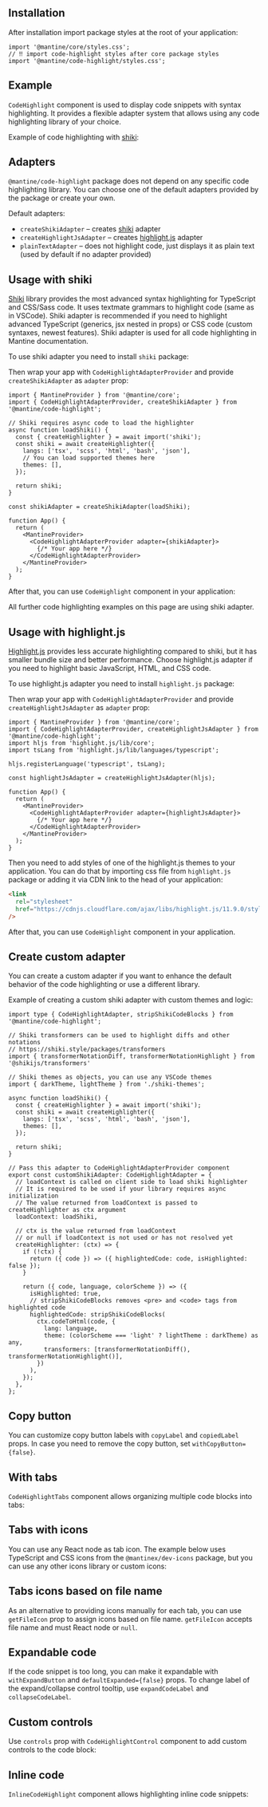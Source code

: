 

## Installation

<InstallScript packages="@mantine/code-highlight" />

After installation import package styles at the root of your application:

```tsx
import '@mantine/core/styles.css';
// ‼️ import code-highlight styles after core package styles
import '@mantine/code-highlight/styles.css';
```

## Example

`CodeHighlight` component is used to display code snippets with syntax highlighting.
It provides a flexible adapter system that allows using any code highlighting library
of your choice.

Example of code highlighting with [shiki](https://shiki.matsu.io/):

<Demo data={CodeHighlightDemos.usage} />

## Adapters

`@mantine/code-highlight` package does not depend on any specific code highlighting library.
You can choose one of the default adapters provided by the package or create your own.

Default adapters:

- `createShikiAdapter` – creates [shiki](https://shiki.matsu.io/) adapter
- `createHighlightJsAdapter` – creates [highlight.js](https://highlightjs.org/) adapter
- `plainTextAdapter` – does not highlight code, just displays it as plain text (used by default if no adapter provided)

## Usage with shiki

[Shiki](https://shiki.matsu.io/) library provides the most advanced syntax highlighting
for TypeScript and CSS/Sass code. It uses textmate grammars to highlight code (same as in VSCode).
Shiki adapter is recommended if you need to highlight advanced TypeScript (generics, jsx nested in props) or CSS code (custom syntaxes, newest features).
Shiki adapter is used for all code highlighting in Mantine documentation.

To use shiki adapter you need to install `shiki` package:

<InstallScript packages="shiki" />

Then wrap your app with `CodeHighlightAdapterProvider` and provide `createShikiAdapter` as `adapter` prop:

```tsx
import { MantineProvider } from '@mantine/core';
import { CodeHighlightAdapterProvider, createShikiAdapter } from '@mantine/code-highlight';

// Shiki requires async code to load the highlighter
async function loadShiki() {
  const { createHighlighter } = await import('shiki');
  const shiki = await createHighlighter({
    langs: ['tsx', 'scss', 'html', 'bash', 'json'],
    // You can load supported themes here
    themes: [],
  });

  return shiki;
}

const shikiAdapter = createShikiAdapter(loadShiki);

function App() {
  return (
    <MantineProvider>
      <CodeHighlightAdapterProvider adapter={shikiAdapter}>
        {/* Your app here */}
      </CodeHighlightAdapterProvider>
    </MantineProvider>
  );
}
```

After that, you can use `CodeHighlight` component in your application:

<Demo data={CodeHighlightDemos.usage} />

All further code highlighting examples on this page are using shiki adapter.

## Usage with highlight.js

[Highlight.js](https://highlightjs.org/) provides less accurate highlighting compared to shiki,
but it has smaller bundle size and better performance. Choose highlight.js adapter if you need
to highlight basic JavaScript, HTML, and CSS code.

To use highlight.js adapter you need to install `highlight.js` package:

<InstallScript packages="highlight.js" />

Then wrap your app with `CodeHighlightAdapterProvider` and provide `createHighlightJsAdapter` as `adapter` prop:

```tsx
import { MantineProvider } from '@mantine/core';
import { CodeHighlightAdapterProvider, createHighlightJsAdapter } from '@mantine/code-highlight';
import hljs from 'highlight.js/lib/core';
import tsLang from 'highlight.js/lib/languages/typescript';

hljs.registerLanguage('typescript', tsLang);

const highlightJsAdapter = createHighlightJsAdapter(hljs);

function App() {
  return (
    <MantineProvider>
      <CodeHighlightAdapterProvider adapter={highlightJsAdapter}>
        {/* Your app here */}
      </CodeHighlightAdapterProvider>
    </MantineProvider>
  );
}
```

Then you need to add styles of one of the highlight.js themes to your application.
You can do that by importing css file from `highlight.js` package or adding it via
CDN link to the head of your application:

```html
<link
  rel="stylesheet"
  href="https://cdnjs.cloudflare.com/ajax/libs/highlight.js/11.9.0/styles/atom-one-dark.min.css"
/>
```

After that, you can use `CodeHighlight` component in your application.

## Create custom adapter

You can create a custom adapter if you want to enhance the default behavior of the code highlighting
or use a different library.

Example of creating a custom shiki adapter with custom themes and logic:

```tsx
import type { CodeHighlightAdapter, stripShikiCodeBlocks } from '@mantine/code-highlight';

// Shiki transformers can be used to highlight diffs and other notations
// https://shiki.style/packages/transformers
import { transformerNotationDiff, transformerNotationHighlight } from '@shikijs/transformers'

// Shiki themes as objects, you can use any VSCode themes
import { darkTheme, lightTheme } from './shiki-themes';

async function loadShiki() {
  const { createHighlighter } = await import('shiki');
  const shiki = await createHighlighter({
    langs: ['tsx', 'scss', 'html', 'bash', 'json'],
    themes: [],
  });

  return shiki;
}

// Pass this adapter to CodeHighlightAdapterProvider component
export const customShikiAdapter: CodeHighlightAdapter = {
  // loadContext is called on client side to load shiki highlighter
  // It is required to be used if your library requires async initialization
  // The value returned from loadContext is passed to createHighlighter as ctx argument
  loadContext: loadShiki,

  // ctx is the value returned from loadContext
  // or null if loadContext is not used or has not resolved yet
  createHighlighter: (ctx) => {
    if (!ctx) {
      return ({ code }) => ({ highlightedCode: code, isHighlighted: false });
    }

    return ({ code, language, colorScheme }) => ({
      isHighlighted: true,
      // stripShikiCodeBlocks removes <pre> and <code> tags from highlighted code
      highlightedCode: stripShikiCodeBlocks(
        ctx.codeToHtml(code, {
          lang: language,
          theme: (colorScheme === 'light' ? lightTheme : darkTheme) as any,
          transformers: [transformerNotationDiff(), transformerNotationHighlight()],
        })
      ),
    });
  },
};
```

## Copy button

You can customize copy button labels with `copyLabel` and `copiedLabel` props.
In case you need to remove the copy button, set `withCopyButton={false}`.

<Demo data={CodeHighlightDemos.copy} />

## With tabs

`CodeHighlightTabs` component allows organizing multiple code blocks into tabs:

<Demo data={CodeHighlightDemos.tabs} />

## Tabs with icons

You can use any React node as tab icon. The example below uses TypeScript and CSS
icons from the `@mantinex/dev-icons` package, but you can use any other icons library or custom
icons:

<Demo data={CodeHighlightDemos.tabsIcons} />

## Tabs icons based on file name

As an alternative to providing icons manually for each tab, you can use `getFileIcon` prop
to assign icons based on file name. `getFileIcon` accepts file name and must React node
or `null`.

<Demo data={CodeHighlightDemos.tabsGetIcons} />

## Expandable code

If the code snippet is too long, you can make it expandable with `withExpandButton`
and `defaultExpanded={false}` props. To change label of the expand/collapse control
tooltip, use `expandCodeLabel` and `collapseCodeLabel`.

<Demo data={CodeHighlightDemos.expand} />

## Custom controls

Use `controls` prop with `CodeHighlightControl` component to add custom controls
to the code block:

<Demo data={CodeHighlightDemos.customControl} />

## Inline code

`InlineCodeHighlight` component allows highlighting inline code snippets:

<Demo data={CodeHighlightDemos.inline} />
